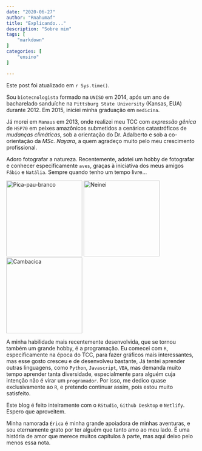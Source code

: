 ```yaml
---
date: "2020-06-27"
author: "Rnahumaf"
title: "Explicando..."
description: "Sobre mim"
tags: [
    "markdown"
]
categories: [
    "ensino"
]

---
```


Este post foi atualizado em `r Sys.time()`.

Sou `biotecnologista` formado na `UNISO` em 2014, após um ano de bacharelado sanduíche na `Pittsburg State University` (Kansas, EUA) durante 2012. Em 2015, iniciei minha graduação em `medicina`.

Já morei em `Manaus` em 2013, onde realizei meu TCC com *expressão gênica* de `HSP70` em peixes amazônicos submetidos a cenários catastróficos de *mudanças climáticas*, sob a orientação do Dr. Adalberto e sob a co-orientação da *MSc. Nayara*, a quem agradeço muito pelo meu crescimento profissional.

Adoro fotografar a natureza. Recentemente, adotei um hobby de fotografar e conhecer especificamente `aves`, graças à iniciativa dos meus amigos `Fábio` e `Natália`. Sempre quando tenho um tempo livre...

![Pica-pau-branco](https://s3.amazonaws.com/media.wikiaves.com.br/images/7673/3767970q_aa3e395e9952c2b051be02eb68937dc6.jpg){height=200px}
![Neinei](https://s3.amazonaws.com/media.wikiaves.com.br/images/3573/3753677q_4f18d3a158347fd296af7e06cd7926a8.jpg){height=200px}
![Cambacica](https://s3.amazonaws.com/media.wikiaves.com.br/images/8763/3678762q_186597c4d9c795b9d5a40f7bf4db5a29.jpg){height=200px}

A minha habilidade mais recentemente desenvolvida, que se tornou também um grande hobby, é a programação. Eu comecei com `R`, especificamente na época do TCC, para fazer gráficos mais interessantes, mas esse gosto cresceu e de desenvolveu bastante, Já tentei aprender outras linguagens, como `Python`, `Javascript`, `VBA`, mas demanda muito tempo aprender tanta diversidade, especialmente para alguém cuja intenção não é virar um `programador`. Por isso, me dedico quase exclusivamente ao `R`, e pretendo continuar assim, pois estou muito satisfeito. 

Este blog é feito inteiramente com o `RStudio`, `Github Desktop` e `Netlify`. Espero que aproveitem.

Minha namorada `Érica` é minha grande apoiadora de minhas aventuras, e sou eternamente grato por ter alguém que tanto amo ao meu lado. É uma história de amor que merece muitos capítulos à parte, mas aqui deixo pelo menos essa nota.

